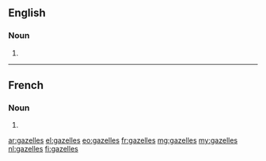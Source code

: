 ==English==

===Noun===
{{head|en|noun plural form}}

# {{plural of|gazelle|lang=en}}

----

==French==

===Noun===
{{head|fr|noun plural form|g=f}}

# {{plural of|gazelle|lang=fr}}

[[ar:gazelles]]
[[el:gazelles]]
[[eo:gazelles]]
[[fr:gazelles]]
[[mg:gazelles]]
[[my:gazelles]]
[[nl:gazelles]]
[[fi:gazelles]]